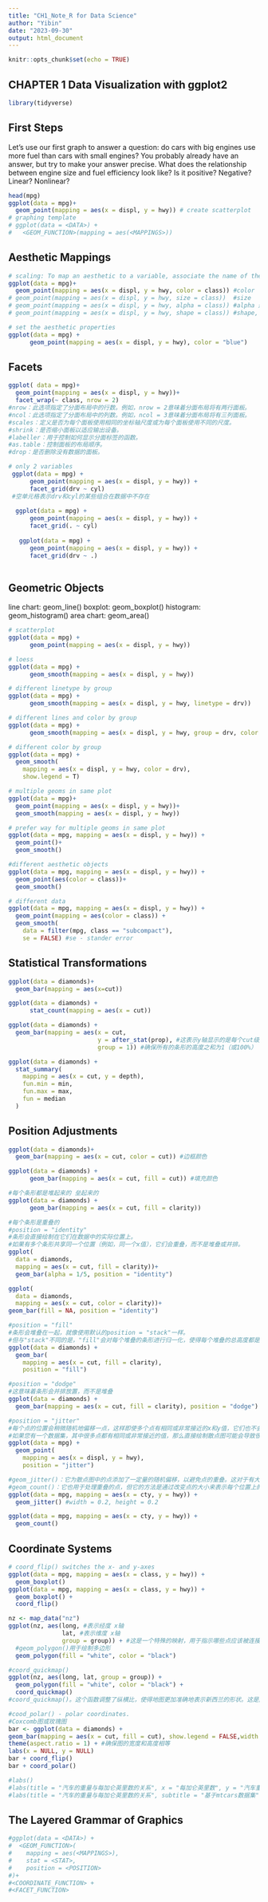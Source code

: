 ```yaml
---
title: "CH1_Note_R for Data Science"
author: "Yibin"
date: "2023-09-30"
output: html_document
---
```


```r
knitr::opts_chunk$set(echo = TRUE)
```

## CHAPTER 1 Data Visualization with ggplot2
```r
library(tidyverse)
```

## First Steps
Let’s use our first graph to answer a question: do cars with big engines use more fuel than cars with small engines? You probably already have an answer, but try to make your answer precise. What does the relationship between engine size and fuel efficiency look like? Is it positive? Negative? Linear? Nonlinear?
```r
head(mpg)
ggplot(data = mpg)+
  geom_point(mapping = aes(x = displ, y = hwy)) # create scatterplot
# graphing template
# ggplot(data = <DATA>) +
#   <GEOM_FUNCTION>(mapping = aes(<MAPPINGS>))
```
## Aesthetic Mappings
```r
# scaling: To map an aesthetic to a variable, associate the name of the aesthetic to the name of the variable inside aes(). ggplot2 will automatically assign a unique level of the aesthetic (here a unique color, size) to each unique value of the variable
ggplot(data = mpg)+
  geom_point(mapping = aes(x = displ, y = hwy, color = class)) #color
# geom_point(mapping = aes(x = displ, y = hwy, size = class))  #size
# geom_point(mapping = aes(x = displ, y = hwy, alpha = class)) #alpha 透明度
# geom_point(mapping = aes(x = displ, y = hwy, shape = class)) #shape, only 6 types of shape

# set the aesthetic properties
ggplot(data = mpg) +
      geom_point(mapping = aes(x = displ, y = hwy), color = "blue")
```

## Facets
```r
ggplot( data = mpg)+
  geom_point(mapping = aes(x = displ, y = hwy))+
  facet_wrap(~ class, nrow = 2)
#nrow：此选项指定了分面布局中的行数。例如，nrow = 2意味着分面布局将有两行面板。
#ncol：此选项指定了分面布局中的列数。例如，ncol = 3意味着分面布局将有三列面板。
#scales：定义是否为每个面板使用相同的坐标轴尺度或为每个面板使用不同的尺度。
#shrink：是否缩小面板以适应输出设备。
#labeller：用于控制如何显示分面标签的函数。
#as.table：控制面板的布局顺序。
#drop：是否删除没有数据的面板。

# only 2 variables
 ggplot(data = mpg) +
      geom_point(mapping = aes(x = displ, y = hwy)) +
      facet_grid(drv ~ cyl)
 #空单元格表示drv和cyl的某些组合在数据中不存在
 
  ggplot(data = mpg) +
      geom_point(mapping = aes(x = displ, y = hwy)) +
      facet_grid(. ~ cyl)
  
   ggplot(data = mpg) +
      geom_point(mapping = aes(x = displ, y = hwy)) +
      facet_grid(drv ~ .)
 
```

## Geometric Objects
line chart: geom_line()
boxplot: geom_boxplot()
histogram: geom_histogram()
area chart: geom_area()
```r
# scatterplot
ggplot(data = mpg) +
      geom_point(mapping = aes(x = displ, y = hwy))

# loess
ggplot(data = mpg) +
      geom_smooth(mapping = aes(x = displ, y = hwy))

# different linetype by group
ggplot(data = mpg) +
      geom_smooth(mapping = aes(x = displ, y = hwy, linetype = drv))

# different lines and color by group
ggplot(data = mpg) +
      geom_smooth(mapping = aes(x = displ, y = hwy, group = drv, color = drv))

# different color by group
ggplot(data = mpg) +
  geom_smooth(
    mapping = aes(x = displ, y = hwy, color = drv),
    show.legend = T)

# multiple geoms in same plot
ggplot(data = mpg)+
  geom_point(mapping = aes(x = displ, y = hwy))+
  geom_smooth(mapping = aes(x = displ, y = hwy))

# prefer way for multiple geoms in same plot
ggplot(data = mpg, mapping = aes(x = displ, y = hwy)) +
  geom_point()+
  geom_smooth()

#different aesthetic objects
ggplot(data = mpg, mapping = aes(x = displ, y = hwy)) +
  geom_point(aes(color = class))+
  geom_smooth()

# different data
ggplot(data = mpg, mapping = aes(x = displ, y = hwy)) + 
  geom_point(mapping = aes(color = class)) + 
  geom_smooth(
    data = filter(mpg, class == "subcompact"), 
    se = FALSE) #se - stander error
```

## Statistical Transformations
```r
ggplot(data = diamonds)+
  geom_bar(mapping = aes(x=cut))

ggplot(data = diamonds) +
      stat_count(mapping = aes(x = cut))

ggplot(data = diamonds) + 
  geom_bar(mapping = aes(x = cut, 
                         y = after_stat(prop), #这表示y轴显示的是每个cut级别的比例，而不是计数
                         group = 1)) #确保所有的条形的高度之和为1（或100%）

ggplot(data = diamonds) + 
  stat_summary(
    mapping = aes(x = cut, y = depth),
    fun.min = min,
    fun.max = max,
    fun = median
  )
```

## Position Adjustments
```r
ggplot(data = diamonds)+
  geom_bar(mapping = aes(x = cut, color = cut)) #边框颜色

ggplot(data = diamonds) +
      geom_bar(mapping = aes(x = cut, fill = cut)) #填充颜色

#每个条形都是堆起来的 垒起来的
ggplot(data = diamonds) +
      geom_bar(mapping = aes(x = cut, fill = clarity))

#每个条形是重叠的
#position = "identity"
#条形会直接绘制在它们在数据中的实际位置上。
#如果有多个条形共享同一个位置（例如，同一个x值），它们会重叠，而不是堆叠或并排。
ggplot(
  data = diamonds,
  mapping = aes(x = cut, fill = clarity))+
  geom_bar(alpha = 1/5, position = "identity")

ggplot(
  data = diamonds,
  mapping = aes(x = cut, color = clarity))+
geom_bar(fill = NA, position = "identity")

#position = "fill"
#条形会堆叠在一起，就像使用默认的position = "stack"一样。
#但与"stack"不同的是，"fill"会对每个堆叠的条形进行归一化，使得每个堆叠的总高度都是1或100%
ggplot(data = diamonds) +
  geom_bar(
    mapping = aes(x = cut, fill = clarity),
    position = "fill")

#position = "dodge"
#这意味着条形会并排放置，而不是堆叠
ggplot(data = diamonds) +
  geom_bar(mapping = aes(x = cut, fill = clarity), position = "dodge")

#position = "jitter"
#每个点的位置会稍微随机地偏移一点，这样即使多个点有相同或非常接近的x和y值，它们也不会完全重叠
#如果您有一个数据集，其中很多点都有相同或非常接近的值，那么直接绘制散点图可能会导致很多点重叠，使得很难看到每个点。在这种情况下，使用position = "jitter"可以帮助提高图形的可读性
ggplot(data = mpg) +
  geom_point(
    mapping = aes(x = displ, y = hwy),
    position = "jitter")

#geom_jitter()：它为散点图中的点添加了一定量的随机偏移，以避免点的重叠。这对于有大量重叠点的数据集特别有用。
#geom_count()：它也用于处理重叠的点，但它的方法是通过改变点的大小来表示每个位置上的点的数量。换句话说，它会计算每个位置上的点的数量，并使用大小不同的点来表示这些数量
ggplot(data = mpg, mapping = aes(x = cty, y = hwy)) +
  geom_jitter() #width = 0.2, height = 0.2

ggplot(data = mpg, mapping = aes(x = cty, y = hwy)) +
  geom_count()
```

## Coordinate Systems
```r
# coord_flip() switches the x- and y-axes
ggplot(data = mpg, mapping = aes(x = class, y = hwy)) +
  geom_boxplot()
ggplot(data = mpg, mapping = aes(x = class, y = hwy)) +
  geom_boxplot() +
  coord_flip()

nz <- map_data("nz")
ggplot(nz, aes(long, #表示经度 x轴
               lat, #表示维度 x轴
               group = group)) + #这是一个特殊的映射，用于指示哪些点应该被连接在一起或被视为一个组。在绘制地图的多边形时，它确保每个地理区域的边界被正确地绘制
  #geom_polygon()用于绘制多边形
  geom_polygon(fill = "white", color = "black")

#coord_quickmap() 
ggplot(nz, aes(long, lat, group = group)) +
  geom_polygon(fill = "white", color = "black") +
  coord_quickmap()
#coord_quickmap()。这个函数调整了纵横比，使得地图更加准确地表示新西兰的形状。这是因为地球是一个球体，所以在二维地图上直接绘制经纬度可能会导致扭曲。coord_quickmap()提供了一个快速的方法来调整这种扭曲，尤其是对于较小的地区。

#cood_polar() - polar coordinates.
#Coxcomb图或玫瑰图
bar <- ggplot(data = diamonds) +
geom_bar(mapping = aes(x = cut, fill = cut), show.legend = FALSE,width = 1)+ #确保条形之间没有间隙
theme(aspect.ratio = 1) + #确保图的宽度和高度相等
labs(x = NULL, y = NULL)
bar + coord_flip()
bar + coord_polar()

#labs()
#labs(title = "汽车的重量与每加仑英里数的关系", x = "每加仑英里数", y = "汽车重量")
#labs(title = "汽车的重量与每加仑英里数的关系", subtitle = "基于mtcars数据集", caption = "数据来源：R内置数据集")
```

## The Layered Grammar of Graphics
```r
#ggplot(data = <DATA>) +
#  <GEOM_FUNCTION>(
#    mapping = aes(<MAPPINGS>),
#    stat = <STAT>,
#    position = <POSITION>
#)+ 
#<COORDINATE_FUNCTION> + 
#<FACET_FUNCTION>
```
